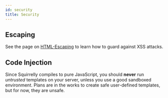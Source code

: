 ```yaml
---
id: security
title: Security
---
```



## Escaping

See the page on [HTML-Escaping](auto-escaping) to learn how to guard against XSS attacks.

## Code Injection

<Hint type="warning">

Since Squirrelly compiles to pure JavaScript, you should **never** run *untrusted* templates on your server, unless you use a good sandboxed environment. Plans are in the works to create safe user-defined templates, but for now, they are unsafe.

</Hint>

